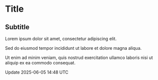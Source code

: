 # Title

## Subtitle
Lorem ipsum dolor sit amet, consectetur adipiscing elit.

Sed do eiusmod tempor incididunt ut labore et dolore magna aliqua.

Ut enim ad minim veniam, quis nostrud exercitation ullamco laboris nisi ut aliquip ex ea commodo consequat.

Update 2025-06-05 14:48 UTC